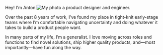 
Hey! I'm Anton ![My photo](/me.jpeg) a product designer and engineer.

Over the past 8 years of work, I’ve found my place in tight-knit early-stage teams where I’m comfortable navigating uncertainty and doing whatever it takes to build a product people want.

In many parts of my life, I’m a generalist. I love moving across roles and functions to find novel solutions, ship higher quality products, and—most importantly—have fun along the way.
